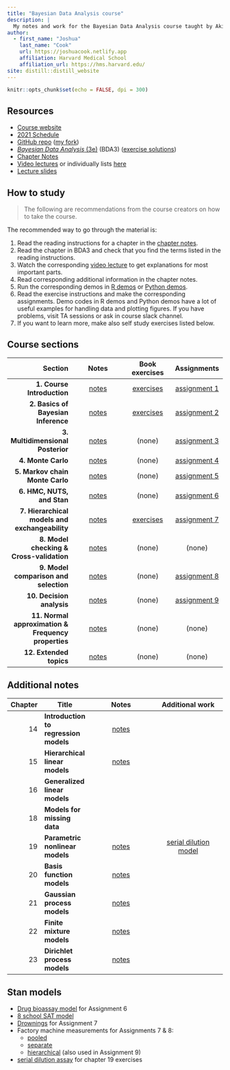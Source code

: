 ```yaml
---
title: "Bayesian Data Analysis course"
description: |
  My notes and work for the Bayesian Data Analysis course taught by Aki Vehtari.
author:
  - first_name: "Joshua"
    last_name: "Cook"
    url: https://joshuacook.netlify.app
    affiliation: Harvard Medical School
    affiliation_url: https://hms.harvard.edu/
site: distill::distill_website
---
```


```r
knitr::opts_chunk$set(echo = FALSE, dpi = 300)
```

## Resources

- [Course website](https://avehtari.github.io/BDA_course_Aalto/)
- [2021 Schedule](https://avehtari.github.io/BDA_course_Aalto/Aalto2021.html#Schedule_2021)
- [GitHub repo](https://github.com/avehtari/BDA_course_Aalto) ([my fork](https://github.com/jhrcook/BDA_course_Aalto))
- [*Bayesian Data Analysis* (3e)](https://users.aalto.fi/~ave/BDA3.pdf) (BDA3) ([exercise solutions](book/bda-exercise-solutions3.pdf))
- [Chapter Notes](https://avehtari.github.io/BDA_course_Aalto/chapter_notes/BDA_notes.pdf)
- [Video lectures](https://aalto.cloud.panopto.eu/Panopto/Pages/Sessions/List.aspx#folderID=%22f0ec3a25-9e23-4935-873b-a9f401646812%22) or individually lists [here](https://avehtari.github.io/BDA_course_Aalto/#videos)
- [Lecture slides](https://github.com/avehtari/BDA_course_Aalto/tree/master/slides)

## How to study

> The following are recommendations from the course creators on how to take the course.

The recommended way to go through the material is:

1. Read the reading instructions for a chapter in the [chapter notes](https://avehtari.github.io/BDA_course_Aalto/chapter_notes/BDA_notes.pdf).
2. Read the chapter in BDA3 and check that you find the terms listed in the reading instructions.
3. Watch the corresponding [video lecture](https://aalto.cloud.panopto.eu/Panopto/Pages/Sessions/List.aspx#folderID=%22f0ec3a25-9e23-4935-873b-a9f401646812%22) to get explanations for most important parts.
4. Read corresponding additional information in the chapter notes.
5. Run the corresponding demos in [R demos](https://github.com/avehtari/BDA_R_demos) or [Python demos](https://github.com/avehtari/BDA_py_demos).
6. Read the exercise instructions and make the corresponding assignments. Demo codes in R demos and Python demos have a lot of useful examples for handling data and plotting figures. If you have problems, visit TA sessions or ask in course slack channel.
7. If you want to learn more, make also self study exercises listed below.

## Course sections

| Section                                             | Notes                                                        | Book exercises                                    | Assignments                                           |
|----------------------------------------------------:|:------------------------------------------------------------:|:-------------------------------------------------:|:-----------------------------------------------------:|
| **1. Course Introduction**                          | [notes](notes/01_introduction_bda3-01.html)                  | [exercises](book-exercises/bda-exercises-01.html) | [assignment 1](assignments/jhcook-assignment-01.html) |
| **2. Basics of Bayesian Inference**                 | [notes](notes/02_basics-of-Bayesian-inference_bda3-02.html)  | [exercises](book-exercises/bda-exercises-02.html) | [assignment 2](assignments/jhcook-assignment-02.html) |
| **3. Multidimensional Posterior**                   | [notes](notes/03_multidimensional-posterior_bda3-03.html)    | (none)                                            | [assignment 3](assignments/jhcook-assignment-03.html) |
| **4. Monte Carlo**                                  | [notes](notes/04_monte-carlo_bda3-10.html)                   | (none)                                            | [assignment 4](assignments/jhcook-assignment-04.html) |
| **5. Markov chain Monte Carlo**                     | [notes](notes/05_mcmc_bda3-11.html)                          | (none)                                            | [assignment 5](assignments/jhcook-assignment-05.html) |
| **6. HMC, NUTS, and Stan**                          | [notes](notes/06_hmc-nuts-stan_bda3-12.html)                 | (none)                                            | [assignment 6](assignments/jhcook-assignment-06.html) |
| **7. Hierarchical models and exchangeability**      | [notes](notes/07_hierarchical-models_bda3-5.html)            | [exercises](book-exercises/bda-exercises-07.html) | [assignment 7](assignments/jhcook-assignment-07.html) |
| **8. Model checking & Cross-validation**            | [notes](notes/08_model-checking-and-cv_bda3-6-7.html)        | (none)                                            | (none)                                                |
| **9. Model comparison and selection**               | [notes](notes/09_model-selection_bda3-7.html)                | (none)                                            | [assignment 8](assignments/jhcook-assignment-08.html) |
| **10. Decision analysis**                           | [notes](notes/10_decision-analysis_bda3-9.html)              | (none)                                            | [assignment 9](assignments/jhcook-assignment-09.html) |
| **11. Normal approximation & Frequency properties** | [notes](notes/11_normal-approx-freq-properties_bda3-04.html) | (none)                                            | (none)                                                |
| **12. Extended topics**                             | [notes](notes/12_extended-topics.html)                       | (none)                                            | (none)                                                |

## Additional notes

| Chapter | Title                                 | Notes                                                      | Additional work                                               |
|--------:|---------------------------------------|:----------------------------------------------------------:|:-------------------------------------------------------------:|
|      14 | **Introduction to regression models** | [notes](notes/13_intro-to-regression-models_bda3-14.html)  |                                                               |
|      15 | **Hierarchical linear models**        | [notes](notes/14_hierarchical-linear-models_bda3-15.html)  |                                                               |
|      16 | **Generalized linear models**         |                                                            |                                                               |
|      18 | **Models for missing data**           |                                                            |                                                               |
|      19 | **Parametric nonlinear models**       | [notes](notes/17_parametric-nonlinear-models_bda3-19.html) | [serial dilution model](book-exercises/bda-exercises-19.html) |
|      20 | **Basis function models**             | [notes](notes/18_basis-function-models_bda3-20.html)       |                                                               |
|      21 | **Gaussian process models**           | [notes](notes/19_gaussian-processes_bda3-21.html)          |                                                               |
|      22 | **Finite mixture models**             | [notes](notes/20_finite-mixture-models_bda3-22.html)       |                                                               |
|      23 | **Dirichlet process models**          | [notes](notes/21_Dirichlet-process-models_bda3-23.html)    |                                                               |

## Stan models

- [Drug bioassay model](models/assignment06-bioassay.stan) for Assignment 6
- [8 school SAT model](models/8-schools.stan)
- [Drownings](models/assignment07-drownings.stan) for Assignment 7
- Factory machine measurements for Assignments 7 & 8:
  - [pooled](models/assignment07_factories_pooled.stan)
  - [separate](models/assignment07_factories_separate.stan)
  - [hierarchical](models/assignment07_factories_hierarchical.stan) (also used in Assignment 9)
- [serial dilution assay](models/serial-dilution.stan) for chapter 19 exercises
